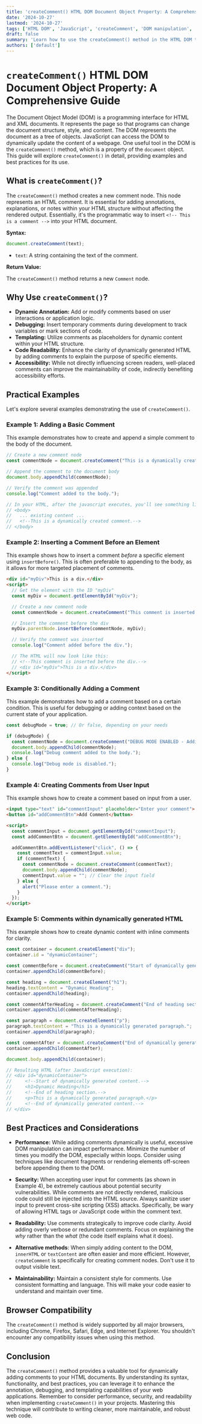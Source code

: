 ```yaml
---
title: 'createComment() HTML DOM Document Object Property: A Comprehensive Guide with Examples'
date: '2024-10-27'
lastmod: '2024-10-27'
tags: ['HTML DOM', 'JavaScript', 'createComment', 'DOM manipulation', 'Web Development', 'HTML', 'Document Object Model', 'DOM API']
draft: false
summary: 'Learn how to use the createComment() method in the HTML DOM to dynamically add comments to your web pages. This comprehensive guide provides detailed explanations, practical code examples, and best practices for effective DOM manipulation with createComment().'
authors: ['default']
---
```


# `createComment()` HTML DOM Document Object Property: A Comprehensive Guide

The Document Object Model (DOM) is a programming interface for HTML and XML documents. It represents the page so that programs can change the document structure, style, and content. The DOM represents the document as a tree of objects. JavaScript can access the DOM to dynamically update the content of a webpage.  One useful tool in the DOM is the `createComment()` method, which is a property of the `document` object.  This guide will explore `createComment()` in detail, providing examples and best practices for its use.

## What is `createComment()`?

The `createComment()` method creates a new comment node. This node represents an HTML comment. It is essential for adding annotations, explanations, or notes within your HTML structure without affecting the rendered output.  Essentially, it's the programmatic way to insert `<!-- This is a comment -->` into your HTML document.

**Syntax:**

```javascript
document.createComment(text);
```

*   `text`:  A string containing the text of the comment.

**Return Value:**

The `createComment()` method returns a new `Comment` node.

## Why Use `createComment()`?

*   **Dynamic Annotation:** Add or modify comments based on user interactions or application logic.
*   **Debugging:** Insert temporary comments during development to track variables or mark sections of code.
*   **Templating:** Utilize comments as placeholders for dynamic content within your HTML structure.
*   **Code Readability:** Enhance the clarity of dynamically generated HTML by adding comments to explain the purpose of specific elements.
*   **Accessibility:** While not directly influencing screen readers, well-placed comments can improve the maintainability of code, indirectly benefiting accessibility efforts.

## Practical Examples

Let's explore several examples demonstrating the use of `createComment()`.

### Example 1:  Adding a Basic Comment

This example demonstrates how to create and append a simple comment to the body of the document.

```javascript
// Create a new comment node
const commentNode = document.createComment("This is a dynamically created comment.");

// Append the comment to the document body
document.body.appendChild(commentNode);

// Verify the comment was appended
console.log("Comment added to the body.");

// In your HTML, after the javascript executes, you'll see something like this:
// <body>
//   ... existing content ...
//   <!--This is a dynamically created comment.-->
// </body>
```

### Example 2:  Inserting a Comment Before an Element

This example shows how to insert a comment *before* a specific element using `insertBefore()`. This is often preferable to appending to the body, as it allows for more targeted placement of comments.

```html
<div id="myDiv">This is a div.</div>
<script>
  // Get the element with the ID "myDiv"
  const myDiv = document.getElementById("myDiv");

  // Create a new comment node
  const commentNode = document.createComment("This comment is inserted before the div.");

  // Insert the comment before the div
  myDiv.parentNode.insertBefore(commentNode, myDiv);

  // Verify the comment was inserted
  console.log("Comment added before the div.");

  // The HTML will now look like this:
  // <!--This comment is inserted before the div.-->
  // <div id="myDiv">This is a div.</div>
</script>
```

### Example 3:  Conditionally Adding a Comment

This example demonstrates how to add a comment based on a certain condition. This is useful for debugging or adding context based on the current state of your application.

```javascript
const debugMode = true; // Or false, depending on your needs

if (debugMode) {
  const commentNode = document.createComment("DEBUG MODE ENABLED - Additional logging and checks are active.");
  document.body.appendChild(commentNode);
  console.log("Debug comment added to the body.");
} else {
  console.log("Debug mode is disabled.");
}
```

### Example 4: Creating Comments from User Input

This example shows how to create a comment based on input from a user.

```html
<input type="text" id="commentInput" placeholder="Enter your comment">
<button id="addCommentBtn">Add Comment</button>

<script>
  const commentInput = document.getElementById("commentInput");
  const addCommentBtn = document.getElementById("addCommentBtn");

  addCommentBtn.addEventListener("click", () => {
    const commentText = commentInput.value;
    if (commentText) {
      const commentNode = document.createComment(commentText);
      document.body.appendChild(commentNode);
      commentInput.value = ""; // Clear the input field
    } else {
      alert("Please enter a comment.");
    }
  });
</script>
```

### Example 5:  Comments within dynamically generated HTML

This example shows how to create dynamic content with inline comments for clarity.

```javascript
const container = document.createElement("div");
container.id = "dynamicContainer";

const commentBefore = document.createComment("Start of dynamically generated content.");
container.appendChild(commentBefore);

const heading = document.createElement("h1");
heading.textContent = "Dynamic Heading";
container.appendChild(heading);

const commentAfterHeading = document.createComment("End of heading section.");
container.appendChild(commentAfterHeading);

const paragraph = document.createElement("p");
paragraph.textContent = "This is a dynamically generated paragraph.";
container.appendChild(paragraph);

const commentAfter = document.createComment("End of dynamically generated content.");
container.appendChild(commentAfter);

document.body.appendChild(container);

// Resulting HTML (after JavaScript execution):
// <div id="dynamicContainer">
//     <!--Start of dynamically generated content.-->
//     <h1>Dynamic Heading</h1>
//     <!--End of heading section.-->
//     <p>This is a dynamically generated paragraph.</p>
//     <!--End of dynamically generated content.-->
// </div>
```

## Best Practices and Considerations

*   **Performance:**  While adding comments dynamically is useful, excessive DOM manipulation can impact performance.  Minimize the number of times you modify the DOM, especially within loops.  Consider using techniques like document fragments or rendering elements off-screen before appending them to the DOM.

*   **Security:**  When accepting user input for comments (as shown in Example 4), be extremely cautious about potential security vulnerabilities.  While comments are not directly rendered, malicious code could still be injected into the HTML source.  Always sanitize user input to prevent cross-site scripting (XSS) attacks.  Specifically, be wary of allowing HTML tags or JavaScript code within the comment text.

*   **Readability:**  Use comments strategically to improve code clarity.  Avoid adding overly verbose or redundant comments.  Focus on explaining the *why* rather than the *what* (the code itself explains what it does).

*   **Alternative methods**:  When simply adding content to the DOM,  `innerHTML` or `textContent` are often easier and more efficient. However, `createComment` is specifically for creating comment nodes. Don't use it to output visible text.

*   **Maintainability:** Maintain a consistent style for comments.  Use consistent formatting and language.  This will make your code easier to understand and maintain over time.

## Browser Compatibility

The `createComment()` method is widely supported by all major browsers, including Chrome, Firefox, Safari, Edge, and Internet Explorer. You shouldn't encounter any compatibility issues when using this method.

## Conclusion

The `createComment()` method provides a valuable tool for dynamically adding comments to your HTML documents. By understanding its syntax, functionality, and best practices, you can leverage it to enhance the annotation, debugging, and templating capabilities of your web applications. Remember to consider performance, security, and readability when implementing `createComment()` in your projects. Mastering this technique will contribute to writing cleaner, more maintainable, and robust web code.